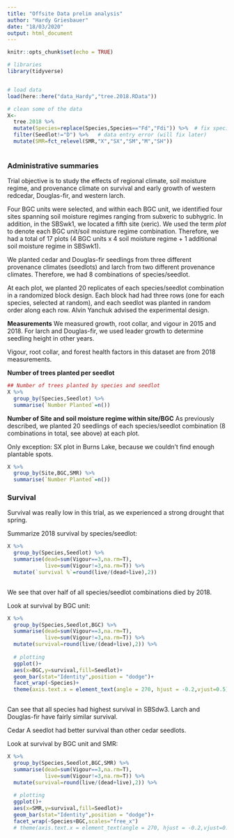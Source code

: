 ```yaml
---
title: "Offsite Data prelim analysis"
author: "Hardy Griesbauer"
date: "18/03/2020"
output: html_document
---
```


```r
knitr::opts_chunk$set(echo = TRUE)

# libraries
library(tidyverse)


# load data
load(here::here("data_Hardy","tree.2018.RData"))

# clean some of the data
X<-
  tree.2018 %>% 
  mutate(Species=replace(Species,Species=="Fd","Fdi")) %>%  # fix species data entry error
  filter(Seedlot!="D") %>%   # data entry error (will fix later)
  mutate(SMR=fct_relevel(SMR,"X","SX","SM","M","SH"))
  

```

### Administrative summaries
Trial objective is to study the effects of regional climate, soil moisture regime, and provenance climate on survival and early growth of western redcedar, Douglas-fir, and western larch.

Four BGC units were selected, and within each BGC unit, we identified four sites spanning soil moisture regimes ranging from subxeric to subhygric.  In addition, in the SBSwk1, we located a fifth site (xeric).  We used the term *plot* to denote each BGC unit/soil moisture regime combination.  Therefore, we had a total of 17 plots (4 BGC units x 4 soil moisture regime + 1 additional soil moisture regime in SBSwk1).  

We planted cedar and Douglas-fir seedlings from three different provenance climates (seedlots) and larch from two different provenance climates.  Therefore, we had 8 combinations of species/seedlot.

At each plot, we planted 20 replicates of each species/seedlot combination in a randomized block design.  Each block had had three rows (one for each species, selected at random), and each seedlot was planted in random order along each row.  Alvin Yanchuk advised the experimental design.

**Measurements**
We measured growth, root collar, and vigour in 2015 and 2018.  For larch and Douglas-fir, we used leader growth to determine seedling height in other years.

Vigour, root collar, and forest health factors in this dataset are from 2018 measurements.

**Number of trees planted per seedlot**
```r

## Number of trees planted by species and seedlot
X %>% 
  group_by(Species,Seedlot) %>%
  summarise(`Number Planted`=n()) 
```

**Number of Site and soil moisture regime within site/BGC**
As previously described, we planted 20 seedlings of each species/seedlot combination (8 combinations in total, see above) at each plot.  

Only exception: SX plot in Burns Lake, because we couldn't find enough plantable spots.

```r
X %>% 
  group_by(Site,BGC,SMR) %>%
  summarise(`Number Planted`=n()) 

```

### Survival
Survival was really low in this trial, as we experienced a strong drought that spring.

Summarize 2018 survival by species/seedlot:
```r
X %>% 
  group_by(Species,Seedlot) %>% 
  summarise(dead=sum(Vigour==3,na.rm=T),
            live=sum(Vigour!=3,na.rm=T)) %>% 
  mutate(`survival %`=round(live/(dead+live),2))
  

```

We see that over half of all species/seedlot combinations died by 2018.

Look at survival by BGC unit:
```r
X %>% 
  group_by(Species,Seedlot,BGC) %>% 
  summarise(dead=sum(Vigour==3,na.rm=T),
            live=sum(Vigour!=3,na.rm=T)) %>% 
  mutate(survival=round(live/(dead+live),2)) %>% 
  
  # plotting
  ggplot()+
  aes(x=BGC,y=survival,fill=Seedlot)+
  geom_bar(stat="Identity",position = "dodge")+
  facet_wrap(~Species)+
  theme(axis.text.x = element_text(angle = 270, hjust = -0.2,vjust=0.5))
  

```

Can see that all species had highest survival in SBSdw3.  Larch and Douglas-fir have fairly similar survival.

Cedar A seedlot had better survival than other cedar seedlots.


Look at survival by BGC unit and SMR:
```r
X %>% 
  group_by(Species,Seedlot,BGC,SMR) %>% 
  summarise(dead=sum(Vigour==3,na.rm=T),
            live=sum(Vigour!=3,na.rm=T)) %>% 
  mutate(survival=round(live/(dead+live),2)) %>% 
  
  # plotting
  ggplot()+
  aes(x=SMR,y=survival,fill=Seedlot)+
  geom_bar(stat="Identity",position = "dodge")+
  facet_wrap(~Species+BGC,scales="free_x")
  # theme(axis.text.x = element_text(angle = 270, hjust = -0.2,vjust=0.5))
  

```

